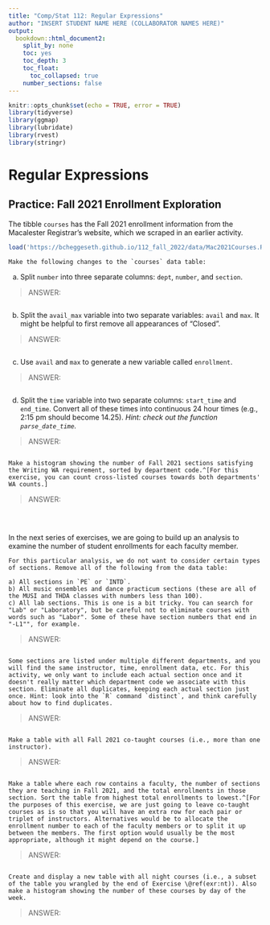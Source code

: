 ```yaml
---
title: "Comp/Stat 112: Regular Expressions"
author: "INSERT STUDENT NAME HERE (COLLABORATOR NAMES HERE)"
output:
  bookdown::html_document2:
    split_by: none
    toc: yes
    toc_depth: 3
    toc_float:
      toc_collapsed: true
    number_sections: false
---
```


```r
knitr::opts_chunk$set(echo = TRUE, error = TRUE)
library(tidyverse)
library(ggmap)
library(lubridate)
library(rvest)
library(stringr)
```

# Regular Expressions

## Practice: Fall 2021 Enrollment Exploration {-}

The tibble `courses` has the Fall 2021 enrollment information from the Macalester Registrar's website, which we scraped in an earlier activity.

```r
load('https://bcheggeseth.github.io/112_fall_2022/data/Mac2021Courses.RData')
```






```exercise
Make the following changes to the `courses` data table:
```  


a) Split `number` into three separate columns: `dept`, `number`, and `section`.

> ANSWER:

```r

```

b) Split the `avail_max` variable into two separate variables: `avail` and `max`. It might be helpful to first remove all appearances of "Closed ". 

> ANSWER:

```r

```

c) Use `avail` and `max` to generate a new variable called `enrollment`.

> ANSWER:

```r

```

d) Split the `time` variable into two separate columns: `start_time` and `end_time`. Convert all of these times into continuous 24 hour times (e.g., 2:15 pm should become 14.25). *Hint: check out the function `parse_date_time`.*

> ANSWER:

```r

```






```exercise
Make a histogram showing the number of Fall 2021 sections satisfying the Writing WA requirement, sorted by department code.^[For this exercise, you can count cross-listed courses towards both departments' WA counts.]

```

> ANSWER:

```r

```

<br>

In the next series of exercises, we are going to build up an analysis to examine the number of student enrollments for each faculty member.

```exercise
For this particular analysis, we do not want to consider certain types of sections. Remove all of the following from the data table:

a) All sections in `PE` or `INTD`.
b) All music ensembles and dance practicum sections (these are all of the MUSI and THDA classes with numbers less than 100).
c) All lab sections. This is one is a bit tricky. You can search for "Lab" or "Laboratory", but be careful not to eliminate courses with words such as "Labor". Some of these have section numbers that end in "-L1"", for example.

```

> ANSWER:

```r

```


```exercise
Some sections are listed under multiple different departments, and you will find the same instructor, time, enrollment data, etc. For this activity, we only want to include each actual section once and it doesn't really matter which department code we associate with this section. Eliminate all duplicates, keeping each actual section just once. Hint: look into the `R` command `distinct`, and think carefully about how to find duplicates.

```

> ANSWER:

```r

```


```exercise
Make a table with all Fall 2021 co-taught courses (i.e., more than one instructor).

```

> ANSWER:

```r

```


```exercise
Make a table where each row contains a faculty, the number of sections they are teaching in Fall 2021, and the total enrollments in those section. Sort the table from highest total enrollments to lowest.^[For the purposes of this exercise, we are just going to leave co-taught courses as is so that you will have an extra row for each pair or triplet of instructors. Alternatives would be to allocate the enrollment number to each of the faculty members or to split it up between the members. The first option would usually be the most appropriate, although it might depend on the course.]

```

> ANSWER:

```r

```


```exercise
Create and display a new table with all night courses (i.e., a subset of the table you wrangled by the end of Exercise \@ref(exr:nt)). Also make a histogram showing the number of these courses by day of the week.

```

> ANSWER:

```r

```
